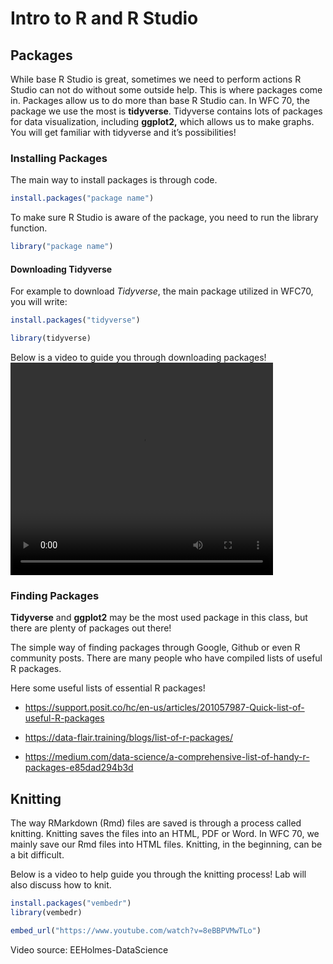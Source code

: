 # Intro to R and R Studio

## Packages

While base R Studio is great, sometimes we need to perform actions R Studio can not do without some outside help. This is where packages come in. Packages allow us to do more than base R Studio can. In WFC 70, the package we use the most is **tidyverse**. Tidyverse contains lots of packages for data visualization, including **ggplot2,** which allows us to make graphs. You will get familiar with tidyverse and it's possibilities!

### Installing Packages

The main way to install packages is through code.

```r
install.packages("package name")
```

To make sure R Studio is aware of the package, you need to run the library function.

```r
library("package name")
```


#### Downloading Tidyverse
For example to download *Tidyverse*, the main package utilized in WFC70, you will write:

```r
install.packages("tidyverse")

library(tidyverse)
```

Below is a video to guide you through downloading packages!
<video width="420" height="340" controls loop="">
  <source src="https://github.com/rahhernandez/wfc70/raw/refs/heads/main/Installing%20a%20Package.mov 
">
</video>
 
### Finding Packages

**Tidyverse** and **ggplot2** may be the most used package in this class, but there are plenty of packages out there!

The simple way of finding packages through Google, Github or even R community posts. There are many people who have compiled lists of useful R packages.

Here some useful lists of essential R packages!

-   <https://support.posit.co/hc/en-us/articles/201057987-Quick-list-of-useful-R-packages>

-   <https://data-flair.training/blogs/list-of-r-packages/>

-   <https://medium.com/data-science/a-comprehensive-list-of-handy-r-packages-e85dad294b3d>


## Knitting

The way RMarkdown (Rmd) files are saved is through a process called knitting. Knitting saves the files into an HTML, PDF or Word. In WFC 70, we mainly save our Rmd files into HTML files. Knitting, in the beginning, can be a bit difficult.

Below is a video to help guide you through the knitting process! Lab will also discuss how to knit. 
```r
install.packages("vembedr")
library(vembedr)
```


```r
embed_url("https://www.youtube.com/watch?v=8eBBPVMwTLo")
```

Video source: EEHolmes-DataScience
